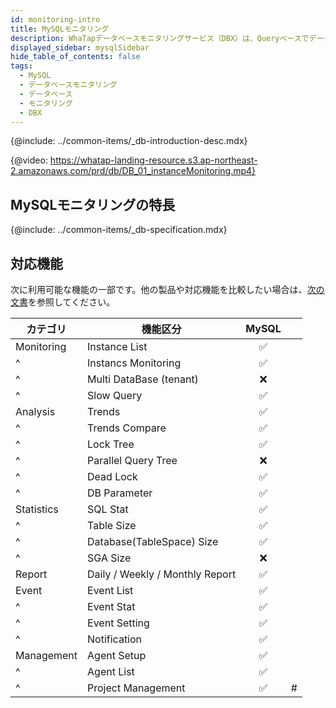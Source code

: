 ```yaml
---
id: monitoring-intro
title: MySQLモニタリング
description: WhaTapデータベースモニタリングサービス（DBX）は、Queryベースでデータを収集し、性能モニタリングサービスを提供します。
displayed_sidebar: mysqlSidebar
hide_table_of_contents: false
tags:
  - MySQL
  - データベースモニタリング
  - データベース
  - モニタリング
  - DBX
---
```



{@include: ../common-items/_db-introduction-desc.mdx} 

{@video: https://whatap-landing-resource.s3.ap-northeast-2.amazonaws.com/prd/db/DB_01_instanceMonitoring.mp4}

## MySQLモニタリングの特長

<Xclude product='mysql-rds'>
  <CommonCont />
</Xclude>

<InDoc product='mysql-rds'>
  <RdsCont/>
</InDoc>

{@include: ../common-items/_db-specification.mdx}

## 対応機能

次に利用可能な機能の一部です。他の製品や対応機能を比較したい場合は、[次の文書](../support-env#compare-db)を参照してください。

| カテゴリ       | 機能区分                            |              MySQL              |    |
| ---------- | ------------------------------- | :-----------------------------: | -- |
| Monitoring | Instance List                   | <span class='emoji-ok'>✅</span> |    |
| ^          | Instancs Monitoring             | <span class='emoji-ok'>✅</span> |    |
| ^          | Multi DataBase (tenant)         | <span class='emoji-no'>❌</span> |    |
| ^          | Slow Query                      | <span class='emoji-ok'>✅</span> |    |
| Analysis   | Trends                          | <span class='emoji-ok'>✅</span> |    |
| ^          | Trends Compare                  | <span class='emoji-ok'>✅</span> |    |
| ^          | Lock Tree                       | <span class='emoji-ok'>✅</span> |    |
| ^          | Parallel Query Tree             | <span class='emoji-no'>❌</span> |    |
| ^          | Dead Lock                       | <span class='emoji-ok'>✅</span> |    |
| ^          | DB Parameter                    | <span class='emoji-ok'>✅</span> |    |
| Statistics | SQL Stat                        | <span class='emoji-ok'>✅</span> |    |
| ^          | Table Size                      | <span class='emoji-ok'>✅</span> |    |
| ^          | Database(TableSpace) Size       | <span class='emoji-ok'>✅</span> |    |
| ^          | SGA Size                        | <span class='emoji-no'>❌</span> |    |
| Report     | Daily / Weekly / Monthly Report | <span class='emoji-ok'>✅</span> |    |
| Event      | Event List                      | <span class='emoji-ok'>✅</span> |    |
| ^          | Event Stat                      | <span class='emoji-ok'>✅</span> |    |
| ^          | Event Setting                   | <span class='emoji-ok'>✅</span> |    |
| ^          | Notification                    | <span class='emoji-ok'>✅</span> |    |
| Management | Agent Setup                     | <span class='emoji-ok'>✅</span> |    |
| ^          | Agent List                      | <span class='emoji-ok'>✅</span> |    |
| ^          | Project Management              | <span class='emoji-ok'>✅</span> | #  |
